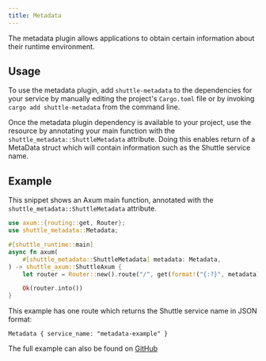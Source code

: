 ```yaml
---
title: Metadata
---
```


The metadata plugin allows applications to obtain certain information about their runtime environment.

## Usage

To use the metadata plugin, add `shuttle-metadata` to the dependencies for your service by manually editing the project's `Cargo.toml` file or by invoking `cargo add shuttle-metadata` from the command line.

Once the metadata plugin dependency is available to your project, use the resource by annotating your main function with the `shuttle_metadata::ShuttleMetadata` attribute. Doing this enables return of a MetaData struct which will contain information such as the Shuttle service name.

## Example

This snippet shows an Axum main function, annotated with the `shuttle_metadata::ShuttleMetadata` attribute.

```rust main.rs
use axum::{routing::get, Router};
use shuttle_metadata::Metadata;

#[shuttle_runtime::main]
async fn axum(
    #[shuttle_metadata::ShuttleMetadata] metadata: Metadata,
) -> shuttle_axum::ShuttleAxum {
    let router = Router::new().route("/", get(format!("{:?}", metadata)));

    Ok(router.into())
}
```

This example has one route which returns the Shuttle service name in JSON format:

```text
Metadata { service_name: "metadata-example" }
```

The full example can also be found on [GitHub](https://github.com/shuttle-hq/shuttle-examples/tree/main/axum/metadata)
